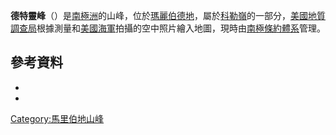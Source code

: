 {{Coord|75|14|S|114|52|W|source:GNIS|display=title}}

'''德特靈峰'''（{{lang-en|Detling Peak}}）是[[南極洲|南極洲]]的山峰，位於[[瑪麗伯德地|瑪麗伯德地]]，屬於[[科勒嶺|科勒嶺]]的一部分，[[美國地質調查局|美國地質調查局]]根據測量和[[美國海軍|美國海軍]]拍攝的空中照片繪入地圖，現時由[[南極條約體系|南極條約體系]]管理。

==參考資料==
*{{cite gnis | type = antarid | id = 3794| name = Detling Peak| accessdate = 2012-01-15}}
*{{usgs-gazetteer|id=3794}}

{{DEFAULTSORT:Detling Peak}}
[[Category:馬里伯地山峰|Category:馬里伯地山峰]]


{{MarieByrdLand-geo-stub}}